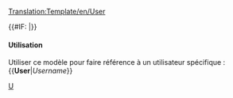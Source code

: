[[Translation:Template/en/User]]
<noinclude>

</noinclude>

<includeonly>{{#IF: {{{1|}}} |[[en/{{{1}}}|{{{1}}}]]}}</includeonly><noinclude>

====Utilisation====
Utiliser ce modèle pour faire référence à un utilisateur spécifique :
<nowiki>{{</nowiki>'''User'''|''Username''<nowiki>}}</nowiki>

[[Category:en/Link Templates|U]]</noinclude>